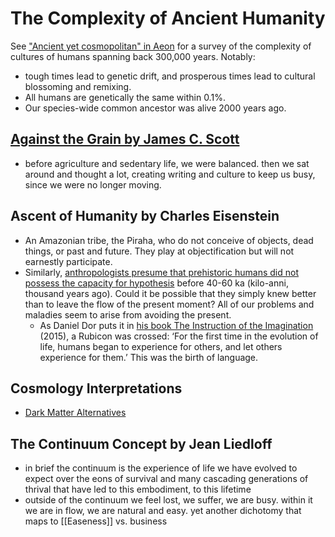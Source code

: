 # The Complexity of Ancient Humanity

See ["Ancient yet cosmopolitan" in Aeon](https://aeon.co/essays/the-modern-human-mind-evolved-further-and-farther-back?utm_source=Aeon+Newsletter&utm_campaign=12593de87d-EMAIL_CAMPAIGN_2020_06_18_01_59&utm_medium=email&utm_term=0_411a82e59d-12593de87d-70689989) for a survey of the complexity of cultures of humans spanning back 300,000 years. Notably:

- tough times lead to genetic drift, and prosperous times lead to cultural blossoming and remixing.
- All humans are genetically the same within 0.1%.
- Our species-wide common ancestor was alive 2000 years ago.

## [Against the Grain by James C. Scott](https://www.goodreads.com/book/show/34324534-against-the-grain)

- before agriculture and sedentary life, we were balanced. then we sat around and thought a lot, creating writing and culture to keep us busy, since we were no longer moving.

## Ascent of Humanity by Charles Eisenstein

- An Amazonian tribe, the Piraha, who do not conceive of objects, dead things, or past and future. They play at objectification but will not earnestly participate.
- Similarly, [anthropologists presume that prehistoric humans did not possess the capacity for hypothesis](https://psyche.co/ideas/our-greatest-invention-was-the-invention-of-invention-itself) before 40-60 ka (kilo-anni, thousand years ago). Could it be possible that they simply knew better than to leave the flow of the present moment? All of our problems and maladies seem to arise from avoiding the present.
  - As Daniel Dor puts it in [his book The Instruction of the Imagination](https://global.oup.com/academic/product/the-instruction-of-imagination-9780190256623?cc=gb&lang=en&) (2015), a Rubicon was crossed: ‘For the first time in the evolution of life, humans began to experience for others, and let others experience for them.’ This was the birth of language.

## Cosmology Interpretations

- [Dark Matter Alternatives](https://aeon.co/essays/why-its-time-to-take-alternatives-to-dark-matter-seriously)

## The Continuum Concept by Jean Liedloff

- in brief the continuum is the experience of life we have evolved to expect over the eons of survival and many cascading generations of thrival that have led to this embodiment, to this lifetime
- outside of the continuum we feel lost, we suffer, we are busy. within it we are in flow, we are natural and easy. yet another dichotomy that maps to [[Easeness]] vs. business
